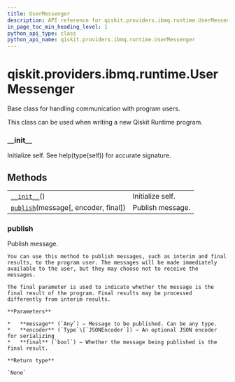 ```yaml
---
title: UserMessenger
description: API reference for qiskit.providers.ibmq.runtime.UserMessenger
in_page_toc_min_heading_level: 1
python_api_type: class
python_api_name: qiskit.providers.ibmq.runtime.UserMessenger
---
```


# qiskit.providers.ibmq.runtime.UserMessenger

<Class id="qiskit.providers.ibmq.runtime.UserMessenger" isDedicatedPage={true} github="https://github.com/qiskit/qiskit-ibmq-provider/tree/stable/0.13/qiskit/providers/ibmq/runtime/program/user_messenger.py" signature="UserMessenger">
  Base class for handling communication with program users.

  This class can be used when writing a new Qiskit Runtime program.

  ### \_\_init\_\_

  <Function id="qiskit.providers.ibmq.runtime.UserMessenger.__init__" name="__init__" signature="__init__()">
    Initialize self. See help(type(self)) for accurate signature.
  </Function>

  ## Methods

  |                                                                                                                                                     |                  |
  | --------------------------------------------------------------------------------------------------------------------------------------------------- | ---------------- |
  | [`__init__`](#qiskit.providers.ibmq.runtime.UserMessenger.__init__ "qiskit.providers.ibmq.runtime.UserMessenger.__init__")()                        | Initialize self. |
  | [`publish`](#qiskit.providers.ibmq.runtime.UserMessenger.publish "qiskit.providers.ibmq.runtime.UserMessenger.publish")(message\[, encoder, final]) | Publish message. |

  ### publish

  <Function id="qiskit.providers.ibmq.runtime.UserMessenger.publish" name="publish" signature="publish(message, encoder=<class 'qiskit.providers.ibmq.runtime.utils.RuntimeEncoder'>, final=False)">
    Publish message.

    You can use this method to publish messages, such as interim and final results, to the program user. The messages will be made immediately available to the user, but they may choose not to receive the messages.

    The final parameter is used to indicate whether the message is the final result of the program. Final results may be processed differently from interim results.

    **Parameters**

    *   **message** (`Any`) – Message to be published. Can be any type.
    *   **encoder** (`Type`\[`JSONEncoder`]) – An optional JSON encoder for serializing
    *   **final** (`bool`) – Whether the message being published is the final result.

    **Return type**

    `None`
  </Function>
</Class>

